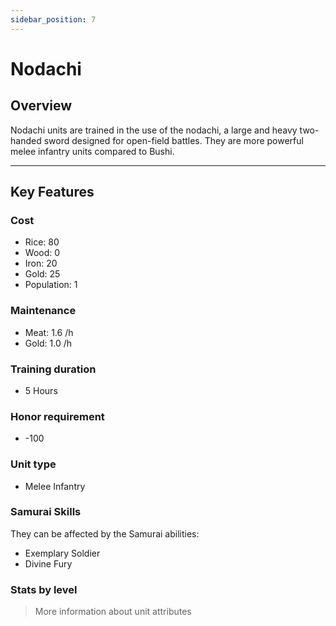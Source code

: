 ```yaml
---
sidebar_position: 7
---
```



# Nodachi

## Overview

Nodachi units are trained in the use of the nodachi, a large and heavy two-handed sword designed for open-field battles. They are more powerful melee infantry units compared to Bushi.

---

## Key Features

### Cost
- Rice: 80
- Wood: 0
- Iron: 20
- Gold: 25
- Population: 1

### Maintenance
- Meat: 1.6 /h
- Gold: 1.0 /h

### Training duration
- 5 Hours

### Honor requirement
- -100

### Unit type
- <Link to="../#melee-infantry">Melee Infantry</Link>

### Samurai Skills  
They can be affected by the Samurai abilities:  
- <Link to="../../samurais/charisma-skills#exemplary-soldier">Exemplary Soldier</Link>  
- <Link to="../../samurais/charisma-skills#divine-fury">Divine Fury</Link>

### Stats by level

<UnitStatsTable unitName="Nodachi" />

> <Link to="../#attributes">More information about unit attributes</Link>
